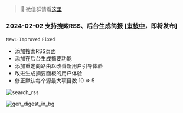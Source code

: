 > 👋 微信群请看[这里](/zh-CN/about)

### 2024-02-02 支持搜索RSS、后台生成简报 \[[审核中](https://github.com/raycast/extensions/pull/10447)，即将发布\]

`New✨` `Improved` `Fixed`

- 添加搜索RSS页面
- 添加在后台生成摘要功能
- 添加重定向路由以改善新用户引导体验
- 改进生成摘要面板的用户体验
- 修正默认每个源最大项目数 10 => 5

![search_rss](https://tidyread.s3.us-west-2.amazonaws.com/search_rss.png)

![gen_digest_in_bg](https://tidyread.s3.us-west-2.amazonaws.com/gen_digest_in_bg.png)
